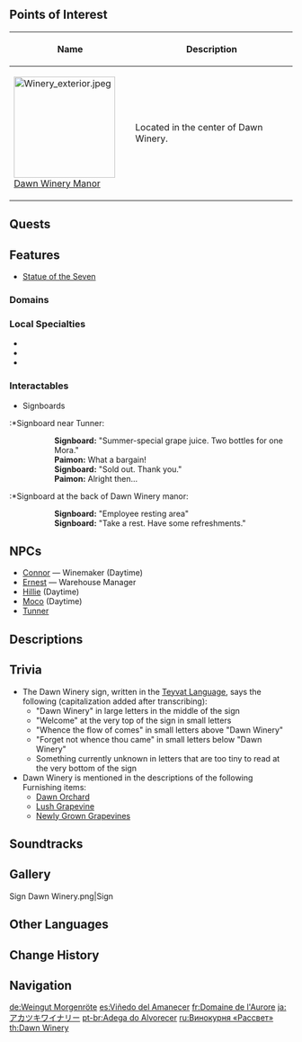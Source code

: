{{CustomTabs
|tab1 = Overview
|tab2 = Lore
}}
{{About|the general area|the central manor|Dawn Winery Manor}}
{{Location Infobox
|image        = Dawn Winery.png
|type         = Subarea
|region       = Mondstadt
|area         = Windwail Highland
}}
{{Location Intro|description=<p>The chief winery in [[Mondstadt]] and specializes in [[Dandelion Wine]]. Owned by the [[Ragnvindr Clan]] for several generations, its current owner, [[Diluc]], inherited it four years ago after the untimely passing of his father, [[Crepus]].</p>}}

==Points of Interest==
{| class="article-table alternating-colors-table tdc1" style="width: 100%;"
! style="width: 200px;" | Name
! Description
|- id="Dawn Winery Manor"
| [[File:Winery exterior.jpeg|180px]]<br />[[Dawn Winery Manor]]
| Located in the center of Dawn Winery.
|}

==Quests==
{{Quests by Category List|heo=1}}

==Features==
* [[Statue of the Seven]]

===Domains===
{{Domains by Category Gallery}}

===Local Specialties===
* {{Item|Calla Lily}}
* {{Item|Philanemo Mushroom}}
* {{Item|Windwheel Aster}}

===Interactables===
*Signboards
:*Signboard near Tunner:
{{Dialogue start}}
::'''Signboard:''' "Summer-special grape juice. Two bottles for one Mora."
::'''Paimon:''' What a bargain!
::'''Signboard:''' "Sold out. Thank you."
::'''Paimon:''' Alright then...
{{Dialogue end}}
:*Signboard at the back of Dawn Winery manor:
{{Dialogue start}}
::'''Signboard:''' "Employee resting area"
::'''Signboard:''' "Take a rest. Have some refreshments."
{{Dialogue end}}

==NPCs==
* [[Connor]] &mdash; Winemaker (Daytime)
* [[Ernest]] &mdash; Warehouse Manager
* [[Hillie]] (Daytime)
* [[Moco]] (Daytime)
* [[Tunner]]

==Descriptions==
{{Description|Filled with the fragrance of grapes and wine, this is the estate of one of Mondstadt's distinguished houses. It has {{sic|conquered drinkers}} of the city over with its unmatched wines, and is in some ways the holy land to which all who love the bottle must make pilgrimage.|Viewpoint, [[Manor of Daybreak]]}}
{{Description|Nestled in the land southwest of Mondstadt sits the winery that has passed down the legacy of Mondstadt's traditional wines and ciders for generations.<br />The grapes grown here are used to produce a range of wines that are popular right across Teyvat.<br />Every year's products are split, with a portion being sold locally within Mondstadt, the rest is sold off via the trade route that sits south of the city.|[https://genshin.hoyoverse.com/en/map Exploration], Genshin Impact Official Site}}

==Trivia==
* The Dawn Winery sign, written in the [[Teyvat Language]], says the following (capitalization added after transcribing):
** "Dawn Winery" in large letters in the middle of the sign
** "Welcome" at the very top of the sign in small letters
** "Whence the flow of {{sic|dalight}} comes" in small letters above "Dawn Winery"
** "Forget not whence thou came" in small letters below "Dawn Winery"
** Something currently unknown in letters that are too tiny to read at the very bottom of the sign
* Dawn Winery is mentioned in the descriptions of the following Furnishing items:
** [[Dawn Orchard]]
** [[Lush Grapevine]]
** [[Newly Grown Grapevines]]

==Soundtracks==
{{Soundtracks by Category Table|Dawn Winery Soundtracks|header=Dawn Winery}}

==Gallery==
<gallery>
Sign Dawn Winery.png|Sign
</gallery>

==Other Languages==
{{Other Languages
|en      = Dawn Winery
|zhs     = 晨曦酒庄
|zhs_rm  = Chénxī Jiǔzhuāng
|zht     = 晨曦酒莊
|zht_rm  = Chénxī Jiǔzhuāng
|zh_tl   = Dawn Winery
|ja      = {{tt|アカツキ|暁}}ワイナリー
|ja_rm   = Akatsuki Wainarii
|ja_tl   = Dawn Winery
|ko      = 다운 와이너리
|ko_rm   = Da'un Waineori
|ko_tl   = Dawn Winery
|es      = Viñedo del Amanecer
|es_tl   = Vineyard of the Dawn
|fr      = Domaine de l'Aurore
|fr_tl   = Domain of the Dawn
|fr_note = "Domain" refers to a {{Lang|mini=1|fr=''domaine viticole''|fr_lit=viticulture domain}}, the French word for "winery."
|ru      = Винокурня «Рассвет»
|ru_tl   = "Dawn" Distillery
|th      = Dawn Winery
|vi      = {{tt|Tửu Trang|酒莊}} Dawn
|vi_tl   = Dawn Winery
|de      = Weingut Morgenröte
|de_tl   = Winery Dawn
|id      = Dawn Winery
|pt      = Adega do Alvorecer
|pt_tl   = Wine Cellar of the Dawn
|tr      = Şafak Şaraphanesi
|tr_tl   = 
|it      = Vigneto Prima Luce
|it_tl   = First Light Vineyard
}}

==Change History==
{{Change History|1.0}}

==Navigation==
{{Area Navbox|Mondstadt}}

[[de:Weingut Morgenröte]]
[[es:Viñedo del Amanecer]]
[[fr:Domaine de l'Aurore]]
[[ja:アカツキワイナリー]]
[[pt-br:Adega do Alvorecer]]
[[ru:Винокурня «Рассвет»]]
[[th:Dawn Winery]]